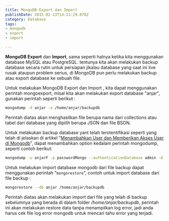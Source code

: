 ```yaml
---
title: MongoDB Export dan Import
publishDate: 2015-02-23T14:21:29.070Z
category: Database
tags:
- mongodb
- export
- import

---
```

**MongoDB** **Export** dan **Import**, sama seperti halnya ketika kita  menggunakan database MySQL atau PostgreSQL. tentunya kita akan melakukan backup database secara rutin untuk persiapan jikalau database yang saat ini live rusak ataupun problem serius, di MongoDB pun perlu melakukan backup atau export database ke sebuah file.

Untuk melakukan MongoDB Export dan Import , kita dapat menggunakan perintah mongoexport, misal kita akan melakukan export database "anjar", gunakan perintah seperti berikut :
```bash
mongodump -d anjar -o /home/anjar/backupdb
```
Perintah diatas akan menghasilkan file berupa nama dari collections atau tabel&nbsp;dari database yang dipilih berupa JSON dan file BSON.

Untuk melakukan backup database yant telah&nbsp;terotentifikasi seperti yang telah di jelaskan di artikel "[Menambahkan User dan Memberikan Akses User di Mongodb](/article/60ddb1a0d9ec5000088b5e7a/menambahkan-user-dan-memberikan-akses-user-di-mongodb)", dapat menambahkan option kedalam perintah mongodump, seperti contoh berikut:
```bash
mongodump -u anjarF -p passwordMongo --authenticationDatabase admin -d anjar -o /home/anjar/backupdb
```
Untuk melakukan import database mongodb dari file backup dapat menggunakan perintah "```mongorestore```", contoh untuk import database dari file backup :
```bash
mongorestore --db anjar /home/anjar/backupdb
```
Perintah diatas akan melakukan import dari file yang telah di backup sebelumnya yang berada di dalam folder */home/anjar/backupdb*, perintah ini akan melakukan restore data tanpa menampilkan log error, jadi anda harus cek file log error mongodb untuk mencari tahu error yang terjadi.